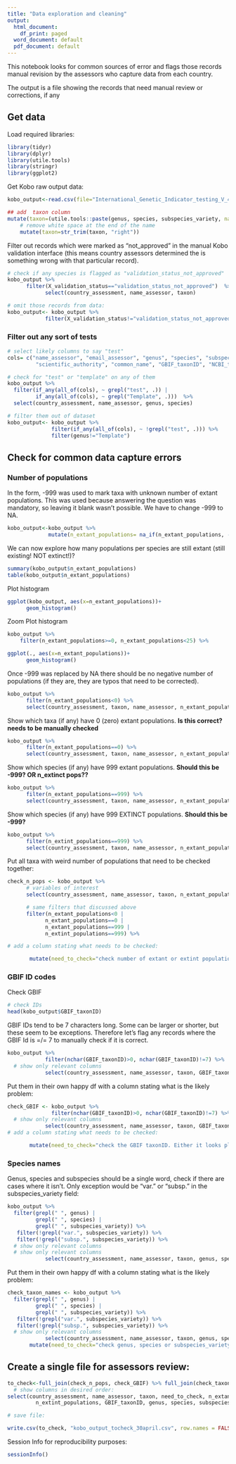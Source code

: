 ```yaml
---
title: "Data exploration and cleaning"
output:
  html_document:
    df_print: paged
  word_document: default
  pdf_document: default
---
```


This notebook looks for common sources of error and flags those records manual revision by the assessors who capture data from each country.

The output is a file showing the records that need manual review or corrections, if any


## Get data

Load required libraries:

```r
library(tidyr)
library(dplyr)
library(utile.tools)
library(stringr)
library(ggplot2)
```

Get Kobo raw output data:
```r
kobo_output<-read.csv(file="International_Genetic_Indicator_testing_V_4.0_-_latest_version_-_False_-_2023-11-02-08-23-26.csv", sep=";", header=TRUE) %>%

## add  taxon column
mutate(taxon=(utile.tools::paste(genus, species, subspecies_variety, na.rm=TRUE))) %>%
    # remove white space at the end of the name
    mutate(taxon=str_trim(taxon, "right"))

```

Filter out records which were marked as "not_approved" in the manual Kobo validation interface (this means country assessors determined the is something wrong with that particular record).

```r
# check if any species is flagged as "validation_status_not_approved"
kobo_output %>%
      filter(X_validation_status=="validation_status_not_approved")  %>%
            select(country_assessment, name_assessor, taxon)

# omit those records from data:
kobo_output<- kobo_output %>%
            filter(X_validation_status!="validation_status_not_approved")

```

### Filter out any sort of tests

```r
# select likely columns to say "test"
cols= c("name_assessor", "email_assessor", "genus", "species", "subspecies_variety",
         "scientific_authority", "common_name", "GBIF_taxonID", "NCBI_taxonID", "time_populations")

# check for "test" or "template" on any of them
kobo_output %>% 
  filter(if_any(all_of(cols), ~ grepl("test", .)) |
         if_any(all_of(cols), ~ grepl("Template", .)))  %>% 
  select(country_assessment, name_assessor, genus, species)

# filter them out of dataset
kobo_output<- kobo_output %>% 
              filter(if_any(all_of(cols), ~ !grepl("test", .))) %>% 
              filter(genus!="Template")

```


## Check for common data capture errors

### Number of populations

In the form, -999 was used to mark taxa with unknown number of extant populations. This was used because answering the question was mandatory, so leaving it blank wasn't possible. We have to change -999 to NA.

```r
kobo_output<-kobo_output %>%
             mutate(n_extant_populations= na_if(n_extant_populations, -999))
```

We can now explore how many populations per species are still extant (still existing! NOT extinct!)?

```r
summary(kobo_output$n_extant_populations)
table(kobo_output$n_extant_populations)
```

Plot histogram
```r
ggplot(kobo_output, aes(x=n_extant_populations))+
      geom_histogram()
```

Zoom Plot histogram
```r
kobo_output %>%
    filter(n_extant_populations>=0, n_extant_populations<25) %>%

ggplot(., aes(x=n_extant_populations))+
      geom_histogram()
```

Once -999 was replaced by NA there should be no negative number of populations (if they are, they are typos that need to be corrected).
```r
kobo_output %>%
      filter(n_extant_populations<0) %>%
      select(country_assessment, taxon, name_assessor, n_extant_populations, n_extint_populations)
```

Show which taxa (if any) have 0 (zero) extant populations. **Is this correct? needs to be manually checked**
```r
kobo_output %>%
      filter(n_extant_populations==0) %>%
      select(country_assessment, taxon, name_assessor, n_extant_populations, n_extint_populations)


```

Show which species (if any) have 999 extant populations. **Should this be -999? OR n_extinct pops??**
```r
kobo_output %>%
      filter(n_extant_populations==999) %>%
      select(country_assessment, taxon, name_assessor, n_extant_populations, n_extint_populations)


```

Show which species (if any) have 999 EXTINCT populations. **Should this be -999?**
```r
kobo_output %>%
      filter(n_extint_populations==999) %>%
      select(country_assessment, taxon, name_assessor, n_extant_populations, n_extint_populations)
```
Put all taxa with weird number of populations that need to be checked together:

```r
check_n_pops <- kobo_output %>% 
      # variables of interest
      select(country_assessment, name_assessor, taxon, n_extant_populations, n_extint_populations) %>%

      # same filters that discussed above
      filter(n_extant_populations<0 |
            n_extant_populations==0 | 
            n_extant_populations==999 | 
            n_extint_populations==999) %>% 

# add a column stating what needs to be checked:

       mutate(need_to_check="check number of extant or extint populations. Are 0 correct? should 999 be -999? are extant/extint confused?")


```


### GBIF ID codes

Check GBIF 
```r
# check IDs
head(kobo_output$GBIF_taxonID)
```

GBIF IDs tend to be 7 characters long. Some can be larger or shorter, but these seem to be exceptions. Therefore let's flag any records where the GBIF Id is =/= 7 to manually check if it is correct.

```r
kobo_output %>%
            filter(nchar(GBIF_taxonID)>0, nchar(GBIF_taxonID)!=7) %>%
  # show only relevant columns
            select(country_assessment, name_assessor, taxon, GBIF_taxonID)
```

Put them in their own happy df with a column stating what is the likely problem:

```r
check_GBIF <- kobo_output %>%
              filter(nchar(GBIF_taxonID)>0, nchar(GBIF_taxonID)!=7) %>%
  # show only relevant columns
            select(country_assessment, name_assessor, taxon, GBIF_taxonID) %>%
# add a column stating what needs to be checked:

       mutate(need_to_check="check the GBIF taxonID. Either it looks plain different, or has more or less than 7 digits (most ids are 7 digits long, and this isn't, it could be an exception, or a mistake).")
```


### Species names

Genus, species and subspecies should be a single word, check if there are cases where it isn't. Only exception would be "var." or "subsp." in the subspecies_variety field: 

```r
kobo_output %>% 
  filter(grepl(" ", genus) | 
         grepl(" ", species) | 
         grepl(" ", subspecies_variety)) %>%
   filter(!grepl("var.", subspecies_variety)) %>%
   filter(!grepl("subsp.", subspecies_variety)) %>%
  # show only relevant columns
  # show only relevant columns
            select(country_assessment, name_assessor, taxon, genus, species, subspecies_variety)

```

Put them in their own happy df with a column stating what is the likely problem:

```r
check_taxon_names <- kobo_output %>% 
  filter(grepl(" ", genus) | 
         grepl(" ", species) | 
         grepl(" ", subspecies_variety)) %>%
   filter(!grepl("var.", subspecies_variety)) %>%
   filter(!grepl("subsp.", subspecies_variety)) %>%
  # show only relevant columns
            select(country_assessment, name_assessor, taxon, genus, species, subspecies_variety) %>%
       mutate(need_to_check="check genus, species or subspecies_variety, we are targeting to have single words in each field, except in the ifraspecific names, where 'var.' and 'subsp.' (only) would be accepted. Other details or taxonomic notes should be added in the comments.")
```


## Create a single file for assessors review:

```r
to_check<-full_join(check_n_pops, check_GBIF) %>% full_join(check_taxon_names) %>%
  # show columns in desired order:
select(country_assessment, name_assessor, taxon, need_to_check, n_extant_populations,
         n_extint_populations, GBIF_taxonID, genus, species, subspecies_variety)

# save file:

write.csv(to_check, "kobo_output_tocheck_30april.csv", row.names = FALSE, fileEncoding = "UTF-8")

```


Session Info for reproducibility purposes:

```r
sessionInfo()
```


